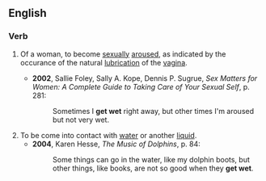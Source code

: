 ==English==
===Verb===
{{en-verb|inf=[[get]] [[wet]]|gets wet|getting wet|got wet}}
# {{colloquial}} Of a woman, to become [[sexual]]ly [[aroused]], as indicated by the occurance of the natural [[lubrication]] of the [[vagina]].
#*'''2002''', Sallie Foley, Sally A. Kope, Dennis P. Sugrue, ''Sex Matters for Women: A Complete Guide to Taking Care of Your Sexual Self'', p. 281:
#*:Sometimes I '''get wet''' right away, but other times I'm aroused but not very wet. 
# To be come into contact with [[water]] or another [[liquid]].
#*'''2004''', Karen Hesse, ''The Music of Dolphins'', p. 84:
#*:Some things can go in the water, like my dolphin boots, but other things, like books, are not so good when they '''get wet'''.